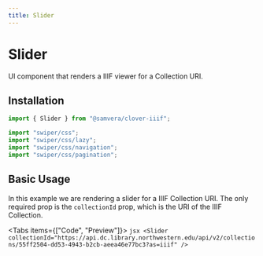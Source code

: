 ```yaml
---
title: Slider
---
```




# Slider

UI component that renders a IIIF viewer for a Collection URI.

<IIIFBadge href="https://iiif.io/api/presentation/3.0/#21-defined-types" />

<Slider collectionId="https://api.dc.library.northwestern.edu/api/v2/collections/55ff2504-dd53-4943-b2cb-aeea46e77bc3?as=iiif" />

## Installation

```jsx
import { Slider } from "@samvera/clover-iiif";

import "swiper/css";
import "swiper/css/lazy";
import "swiper/css/navigation";
import "swiper/css/pagination";
```

## Basic Usage

In this example we are rendering a slider for a IIIF Collection URI. The only required prop is the `collectionId` prop, which is the URI of the IIIF Collection.

<Tabs items={["Code", "Preview"]}>
  <Tab>
    ```jsx
    <Slider collectionId="https://api.dc.library.northwestern.edu/api/v2/collections/55ff2504-dd53-4943-b2cb-aeea46e77bc3?as=iiif" />
    ```
  </Tab>
  <Tab>
    <Slider collectionId="https://api.dc.library.northwestern.edu/api/v2/collections/55ff2504-dd53-4943-b2cb-aeea46e77bc3?as=iiif" />
  </Tab>
</Tabs>
